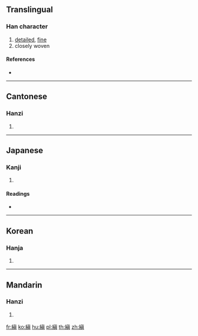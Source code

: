 {{character info/new}}
{{also|缜}}
==Translingual==

===Han character===
{{Han char|rn=120|rad=糸|as=10|sn=16|four=24981|canj=VFJBC}}

# [[detailed]], [[fine]]
# closely woven

====References====
* {{Han ref|kx=0934.140|dkj=27775|dj=1372.380|hdz=53435.030|uh=7E1D|ud=32285|bh=BFA6|bd=49062}}

----

==Cantonese==

===Hanzi===
{{yue-hanzi|jyut=zan2|y=jan2|sim=缜}}

# {{defn|lang=yue|sort=糸10}}

----

==Japanese==

===Kanji===
{{ja-kanji|grade=|rs=糸10}}

# {{defn|lang=ja|sort=糸10}}

====Readings====
* {{ja-readings|on=[[しん]] (shin), [[ちん]] (chin)|kun=[[あさいと]] (asaito)|nanori=}}

----

==Korean==

===Hanja===
{{ko-hanja|hangeul=진|eumhun=|rv=jin|mr=chin|y=cin}}

# {{defn|lang=ko|sort=糸10}}

----

==Mandarin==

===Hanzi===
{{cmn-hanzi|sim=缜|pin=[[zhēn]] ([[zhen1]])|wg=chen<sup>1</sup>}}

# {{defn|lang=cmn|sort=糸10}}

[[fr:縝]]
[[ko:縝]]
[[hu:縝]]
[[pl:縝]]
[[th:縝]]
[[zh:縝]]